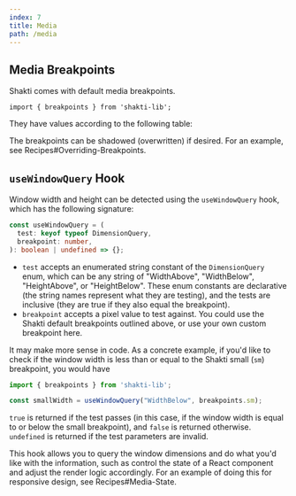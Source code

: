 ```yaml
---
index: 7
title: Media
path: /media
---
```


## Media Breakpoints
Shakti comes with default media breakpoints.

```tsx
import { breakpoints } from 'shakti-lib';
```

They have values according to the following table:

<PropTable colOneTitle="breakpoint" colTwoTitle="value (pixels)" propList={shaktiProps.breakpoints} />

The breakpoints can be shadowed (overwritten) if desired. For an example, see <DocLink to="/recipes#overriding-breakpoints">Recipes#Overriding-Breakpoints</DocLink>.

## <code>useWindowQuery</code> Hook
Window width and height can be detected using the <code>useWindowQuery</code> hook, which has the following signature:

```ts
const useWindowQuery = (
  test: keyof typeof DimensionQuery,
  breakpoint: number,
): boolean | undefined => {};
```

- <code>test</code> accepts an enumerated string constant of the <code>DimensionQuery</code> enum, which can be any string of "WidthAbove", "WidthBelow", "HeightAbove", or "HeightBelow". These enum constants are declarative (the string names represent what they are testing), and the tests are inclusive (they are true if they also equal the breakpoint).
- <code>breakpoint</code> accepts a pixel value to test against. You could use the Shakti default breakpoints outlined above, or use your own custom breakpoint here.

It may make more sense in code. As a concrete example, if you'd like to check if the window width is less than or equal to the Shakti small (<code>sm</code>) breakpoint, you would have

```ts
import { breakpoints } from 'shakti-lib';

const smallWidth = useWindowQuery("WidthBelow", breakpoints.sm);
```

<code>true</code> is returned if the test passes (in this case, if the window width is equal to or below the small breakpoint), and <code>false</code> is returned otherwise. <code>undefined</code> is returned if the test parameters are invalid.

This hook allows you to query the window dimensions and do what you'd like with the information, such as control the state of a React component and adjust the render logic accordingly. For an example of doing this for responsive design, see <DocLink to="/recipes#media-state">Recipes#Media-State</DocLink>.
